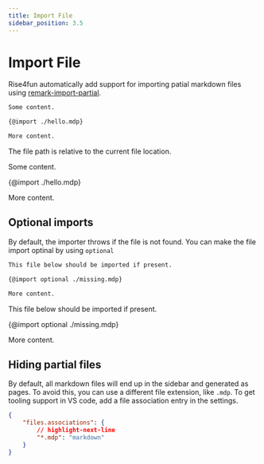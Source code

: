 ```yaml
---
title: Import File
sidebar_position: 3.5
---
```



# Import File

Rise4fun automatically add support for importing patial markdown files using [remark-import-partial](https://github.com/dotansimha/remark-import-partial).

```markdown
Some content.

{@import ./hello.mdp}

More content.
```

The file path is relative to the current file location.

<BrowserWindow>

Some content.

{@import ./hello.mdp}

More content.

</BrowserWindow>

## Optional imports

By default, the importer throws if the file is not found. You can make the file import optinal by using `optional`

```markdown
This file below should be imported if present.

{@import optional ./missing.mdp}

More content.
```

<BrowserWindow>

This file below should be imported if present.

{@import optional ./missing.mdp}

More content.

</BrowserWindow>

## Hiding partial files

By default, all markdown files will end up in the sidebar and generated as pages. To avoid this, you can use
a different file extension, like `.mdp`. To get tooling support in VS code, add a file association entry in the settings.

```json title=".vscode/settings.json"
{
    "files.associations": {
        // highlight-next-line
        "*.mdp": "markdown"
    }
}
```
